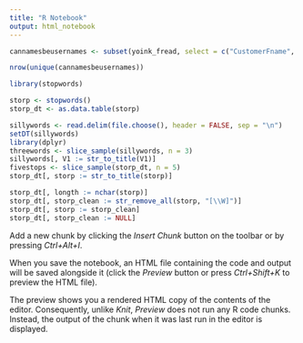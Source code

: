 ```yaml
---
title: "R Notebook"
output: html_notebook
---
```


```r
cannamesbeusernames <- subset(yoink_fread, select = c("CustomerFname", "CustomerLname"))

nrow(unique(cannamesbeusernames))

library(stopwords)

storp <- stopwords()
storp_dt <- as.data.table(storp)

sillywords <- read.delim(file.choose(), header = FALSE, sep = "\n")
setDT(sillywords)
library(dplyr)
threewords <- slice_sample(sillywords, n = 3)
sillywords[, V1 := str_to_title(V1)]
fivestops <- slice_sample(storp_dt, n = 5)
storp_dt[, storp := str_to_title(storp)]

storp_dt[, longth := nchar(storp)]
storp_dt[, storp_clean := str_remove_all(storp, "[\\W]")]
storp_dt[, storp := storp_clean]
storp_dt[, storp_clean := NULL]
```

Add a new chunk by clicking the *Insert Chunk* button on the toolbar or by pressing *Ctrl+Alt+I*.

When you save the notebook, an HTML file containing the code and output will be saved alongside it (click the *Preview* button or press *Ctrl+Shift+K* to preview the HTML file).

The preview shows you a rendered HTML copy of the contents of the editor. Consequently, unlike *Knit*, *Preview* does not run any R code chunks. Instead, the output of the chunk when it was last run in the editor is displayed.

